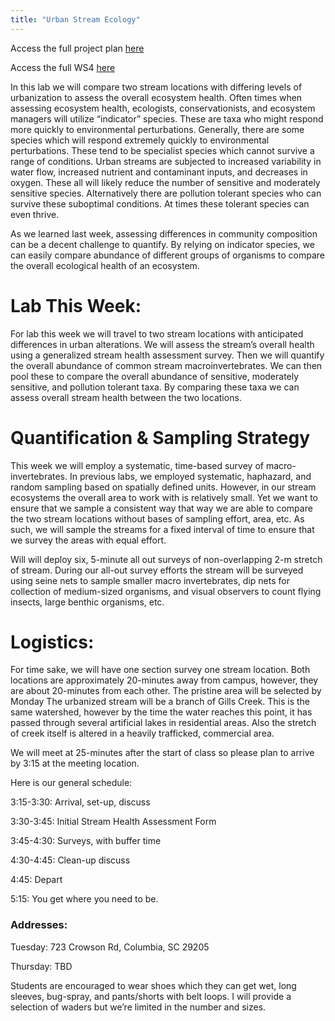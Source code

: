 ```yaml
---
title: "Urban Stream Ecology"
---
```


Access the full project plan [here](./docs/2023_WS4_ProjectPlan.pdf)

Access the full WS4 [here](./docs/2023_W4_Template.pdf)

In this lab we will compare two stream locations with differing levels of urbanization to assess the overall ecosystem health. Often times when assessing ecosystem health, ecologists, conservationists, and ecosystem managers will utilize "indicator" species. These are taxa who might respond more quickly to environmental perturbations. Generally, there are some species which will respond extremely quickly to environmental perturbations. These tend to be specialist species which cannot survive a range of conditions. Urban streams are subjected to increased variability in water flow, increased nutrient and contaminant inputs, and decreases in oxygen. These all will likely reduce the number of sensitive and moderately sensitive species. Alternatively there are pollution tolerant species who can survive these suboptimal conditions. At times these tolerant species can even thrive.

As we learned last week, assessing differences in community composition can be a decent challenge to quantify. By relying on indicator species, we can easily compare abundance of different groups of organisms to compare the overall ecological health of an ecosystem.

# Lab This Week:

For lab this week we will travel to two stream locations with anticipated differences in urban alterations. We will assess the stream's overall health using a generalized stream health assessment survey. Then we will quantify the overall abundance of common stream macroinvertebrates. We can then pool these to compare the overall abundance of sensitive, moderately sensitive, and pollution tolerant taxa. By comparing these taxa we can assess overall stream health between the two locations.

# Quantification & Sampling Strategy

This week we will employ a systematic, time-based survey of macro-invertebrates. In previous labs, we employed systematic, haphazard, and random sampling based on spatially defined units. However, in our stream ecosystems the overall area to work with is relatively small. Yet we want to ensure that we sample a consistent way that way we are able to compare the two stream locations without bases of sampling effort, area, etc. As such, we will sample the streams for a fixed interval of time to ensure that we survey the areas with equal effort.

Will will deploy six, 5-minute all out surveys of non-overlapping 2-m stretch of stream. During our all-out survey efforts the stream will be surveyed using seine nets to sample smaller macro invertebrates, dip nets for collection of medium-sized organisms, and visual observers to count flying insects, large benthic organisms, etc.

# Logistics:

For time sake, we will have one section survey one stream location. Both locations are approximately 20-minutes away from campus, however, they are about 20-minutes from each other. The pristine area will be selected by Monday The urbanized stream will be a branch of Gills Creek. This is the same watershed, however by the time the water reaches this point, it has passed through several artificial lakes in residential areas. Also the stretch of creek itself is altered in a heavily trafficked, commercial area.

We will meet at 25-minutes after the start of class so please plan to arrive by 3:15 at the meeting location.

Here is our general schedule:

3:15-3:30: Arrival, set-up, discuss

3:30-3:45: Initial Stream Health Assessment Form

3:45-4:30: Surveys, with buffer time

4:30-4:45: Clean-up discuss

4:45: Depart

5:15: You get where you need to be.

### Addresses:

Tuesday: 723 Crowson Rd, Columbia, SC 29205

Thursday: TBD

Students are encouraged to wear shoes which they can get wet, long sleeves, bug-spray, and pants/shorts with belt loops. I will provide a selection of waders but we're limited in the number and sizes.
